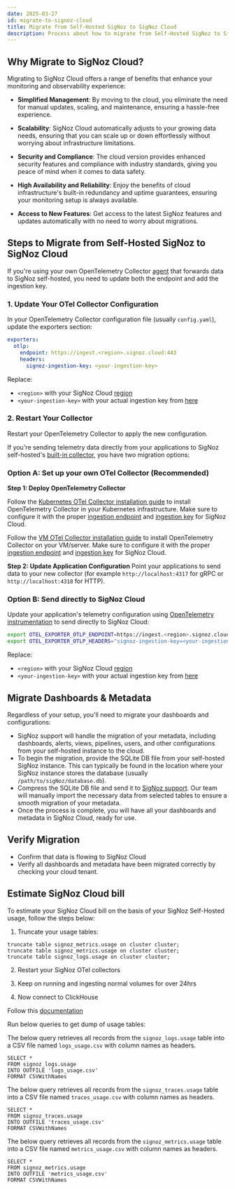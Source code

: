 ```yaml
---
date: 2025-03-27
id: migrate-to-signoz-cloud
title: Migrate from Self-Hosted SigNoz to SigNoz Cloud
description: Process about how to migrate from Self-Hosted SigNoz to SigNoz Cloud
---
```


## Why Migrate to SigNoz Cloud?

Migrating to SigNoz Cloud offers a range of benefits that enhance your monitoring and observability experience:

- **Simplified Management**: By moving to the cloud, you eliminate the need for manual updates, scaling, and maintenance, ensuring a hassle-free experience.

- **Scalability**: SigNoz Cloud automatically adjusts to your growing data needs, ensuring that you can scale up or down effortlessly without worrying about infrastructure limitations.

- **Security and Compliance**: The cloud version provides enhanced security features and compliance with industry standards, giving you peace of mind when it comes to data safety.

- **High Availability and Reliability**: Enjoy the benefits of cloud infrastructure's built-in redundancy and uptime guarantees, ensuring your monitoring setup is always available.

- **Access to New Features**: Get access to the latest SigNoz features and updates automatically with no need to worry about migrations.

## Steps to Migrate from Self-Hosted SigNoz to SigNoz Cloud

<Tabs>
<TabItem value="own-collector" label="Using OTel Collector Agent" default>

If you're using your own OpenTelemetry Collector [agent](https://opentelemetry.io/docs/collector/deployment/agent/) that forwards data to SigNoz self-hosted, you need to update both the endpoint and add the ingestion key.

### 1. Update Your OTel Collector Configuration

In your OpenTelemetry Collector configuration file (usually `config.yaml`), update the exporters section:

```yaml
exporters:
  otlp:
    endpoint: https://ingest.<region>.signoz.cloud:443
    headers:
      signoz-ingestion-key: <your-ingestion-key>
```

Replace:
- `<region>` with your SigNoz Cloud [region](https://signoz.io/docs/ingestion/signoz-cloud/overview/#endpoint)
- `<your-ingestion-key>` with your actual ingestion key from [here](https://signoz.io/docs/ingestion/signoz-cloud/keys/)

### 2. Restart Your Collector
Restart your OpenTelemetry Collector to apply the new configuration.

</TabItem>
<TabItem value="direct-to-signoz" label="Direct to Self-Hosted SigNoz">

If you're sending telemetry data directly from your applications to SigNoz self-hosted's [built-in collector](https://signoz.io/docs/architecture/), you have two migration options:

### Option A: Set up your own OTel Collector (Recommended)

**Step 1: Deploy OpenTelemetry Collector**

<Tabs>
<TabItem value="k8s" label="Kubernetes">

Follow the [Kubernetes OTel Collector installation guide](https://signoz.io/docs/tutorial/kubernetes-infra-metrics/) to install OpenTelemetry Collector in your Kubernetes infrastructure. Make sure to configure it with the proper [ingestion endpoint](https://signoz.io/docs/ingestion/signoz-cloud/overview/#endpoint) and [ingestion key](https://signoz.io/docs/ingestion/signoz-cloud/keys/) for SigNoz Cloud.

</TabItem>
<TabItem value="vm" label="VM/Server">

Follow the [VM OTel Collector installation guide](https://signoz.io/docs/tutorial/opentelemetry-binary-usage-in-virtual-machine/) to install OpenTelemetry Collector on your VM/server. Make sure to configure it with the proper [ingestion endpoint](https://signoz.io/docs/ingestion/signoz-cloud/overview/#endpoint) and [ingestion key](https://signoz.io/docs/ingestion/signoz-cloud/keys/) for SigNoz Cloud.

</TabItem>
</Tabs>

**Step 2: Update Application Configuration**
Point your applications to send data to your new collector (for example `http://localhost:4317` for gRPC or `http://localhost:4318` for HTTP).

### Option B: Send directly to SigNoz Cloud

Update your application's telemetry configuration using [OpenTelemetry instrumentation](https://signoz.io/docs/instrumentation/) to send directly to SigNoz Cloud:

```bash
export OTEL_EXPORTER_OTLP_ENDPOINT=https://ingest.<region>.signoz.cloud:443
export OTEL_EXPORTER_OTLP_HEADERS="signoz-ingestion-key=<your-ingestion-key>"
```

Replace:
- `<region>` with your SigNoz Cloud [region](https://signoz.io/docs/ingestion/signoz-cloud/overview/#endpoint)
- `<your-ingestion-key>` with your actual ingestion key from [here](https://signoz.io/docs/ingestion/signoz-cloud/keys/)

</TabItem>
</Tabs>

## Migrate Dashboards & Metadata

Regardless of your setup, you'll need to migrate your dashboards and configurations:

- SigNoz support will handle the migration of your metadata, including dashboards, alerts, views, pipelines, users, and other configurations from your self-hosted instance to the cloud.
- To begin the migration, provide the SQLite DB file from your self-hosted SigNoz instance. This can typically be found in the location where your SigNoz instance stores the database (usually `/path/to/sigNoz/database.db`).
- Compress the SQLite DB file and send it to [SigNoz support](https://signoz.io/support/). Our team will manually import the necessary data from selected tables to ensure a smooth migration of your metadata.
- Once the process is complete, you will have all your dashboards and metadata in SigNoz Cloud, ready for use.

## Verify Migration

- Confirm that data is flowing to SigNoz Cloud
- Verify all dashboards and metadata have been migrated correctly by checking your cloud tenant.

## Estimate SigNoz Cloud bill

To estimate your SigNoz Cloud bill on the basis of your SigNoz Self-Hosted usage, follow the steps below:

1. Truncate your usage tables:
```
truncate table signoz_metrics.usage on cluster cluster;
truncate table signoz_metrics.usage on cluster cluster;
truncate table signoz_logs.usage on cluster cluster;
```

2. Restart your SigNoz OTel collectors

3. Keep on running and ingesting normal volumes for over 24hrs

4. Now connect to ClickHouse

Follow this [documentation](https://signoz.io/docs/operate/clickhouse/connect-to-clickhouse/)

Run below queries to get dump of usage tables:

The below query retrieves all records from the `signoz_logs.usage` table into a CSV file named `logs_usage.csv` with column names as headers.

```
SELECT *
FROM signoz_logs.usage
INTO OUTFILE 'logs_usage.csv'
FORMAT CSVWithNames
```

The below query retrieves all records from the `signoz_traces.usage` table into a CSV file named `traces_usage.csv` with column names as headers.

```
SELECT *
FROM signoz_traces.usage
INTO OUTFILE 'traces_usage.csv'
FORMAT CSVWithNames
```

The below query retrieves all records from the `signoz_metrics.usage` table into a CSV file named `metrics_usage.csv` with column names as headers.
```
SELECT *
FROM signoz_metrics.usage
INTO OUTFILE 'metrics_usage.csv'
FORMAT CSVWithNames
```

